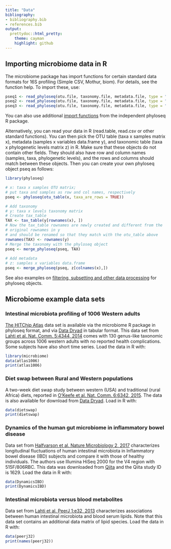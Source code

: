 ```yaml
---
title: "Data"
bibliography: 
- bibliography.bib
- references.bib
output: 
  prettydoc::html_pretty:
    theme: cayman
    highlight: github
---
```

<!--
  %\VignetteEngine{knitr::rmarkdown}
  %\VignetteIndexEntry{microbiome tutorial - data}
  %\usepackage[utf8]{inputenc}
  %\VignetteEncoding{UTF-8}  
-->


## Importing microbiome data in R

The microbiome package has import functions for certain standard data formats for 16S profiling (Simple CSV, Mothur, biom). For details, see the function help. To import these, use:

```r
pseq1 <- read_phyloseq(otu.file, taxonomy.file, metadata.file, type = "simple")
pseq2 <- read_phyloseq(otu.file, taxonomy.file, metadata.file, type = "mothur")
pseq3 <- read_phyloseq(otu.file, taxonomy.file, metadata.file, type = "biom")
```

You can also use additional [import functions](http://joey711.github.io/phyloseq/import-data) from the independent phyloseq R package. 

Alternatively, you can read your data in R (read.table, read.csv or other standard functions). You can then pick the OTU table (taxa x samples matrix x), metadata (samples x variables data.frame y), and taxonomic table (taxa x phylogenetic levels matrix z) in R. Make sure that these objects do not contain other fields. They should also have row and column names (samples, taxa, phylogenetic levels), and the rows and columns should match between these objects. Then you can create your own phyloseq object pseq as follows:

```r
library(phyloseq)

# x: taxa x samples OTU matrix;
# put taxa and samples as row and col names, respectively
pseq <- phyloseq(otu_table(x, taxa_are_rows = TRUE))

# Add taxonomy
# y: taxa x levels taxonomy matrix
# Create tax_table
TAX <- tax_table(y[rownames(x), ])
# Now the tax_table rownames are newly created and different from the
# original rownames in y
# and should be renamed so that they match with the otu_table above
rownames(TAX) <- rownames(y)
# Merge the taxonomy with the phyloseq object
pseq <- merge_phyloseq(pseq, TAX)
 
# Add metadata
# z: samples x variables data.frame
pseq <- merge_phyloseq(pseq, z[colnames(x),])
```

See also examples on [filtering, subsetting and other data processing](Preprocessing.html) for phyloseq objects.



## Microbiome example data sets

### Intestinal microbiota profiling of 1006 Western adults

[The HITChip Atlas](Atlas.html) data set is available via the microbiome R package in phyloseq format, and via [Data Dryad](http://doi.org/10.5061/dryad.pk75d) in tabular format. This data set from [Lahti et al. Nat. Comm. 5:4344, 2014](http://www.nature.com/ncomms/2014/140708/ncomms5344/full/ncomms5344.html) comes with 130 genus-like taxonomic groups across 1006 western adults with no reported health complications. Some subjects have also short time series. Load the data in R with:

```r
library(microbiome)
data(atlas1006) 
print(atlas1006)
```


### Diet swap between Rural and Western populations

A two-week diet swap study between western (USA) and traditional
(rural Africa) diets, reported in [O'Keefe et al. Nat. Comm. 6:6342,
2015](http://dx.doi.org/10.1038/ncomms7342). The data is also
available for download from [Data
Dryad](http://dx.doi.org/10.5061/dryad.1mn1n). Load in R with:

```r
data(dietswap)
print(dietswap)
```


### Dynamics of the human gut microbiome in inflammatory bowel disease

Data set from [Halfvarson et al. Nature Microbiology 2, 2017](http://www.nature.com/articles/nmicrobiol20174) characterizes longitudinal fluctuations of human intestinal microbiota in Inflammatory bowel disease (IBD) subjects and compare it with those of healthy individuals. The authors use Illumina HiSeq 2000 for the V4 region with 515F/806RBC. This data was downloaded from [Qiita](https://qiita.ucsd.edu/study/description/1629) and the Qiita study ID is 1629.
Load the data in R with:

```r
data(DynamicsIBD)
print(DynamicsIBD)
```

### Intestinal microbiota versus blood metabolites

Data set from [Lahti et al. PeerJ 1:e32,
2013](https://peerj.com/articles/32/) characterizes associations
between human intestinal microbiota and blood serum lipids. Note that
this data set contains an additional data matrix of lipid
species. Load the data in R with:

```r
data(peerj32)
print(names(peerj32))
```
